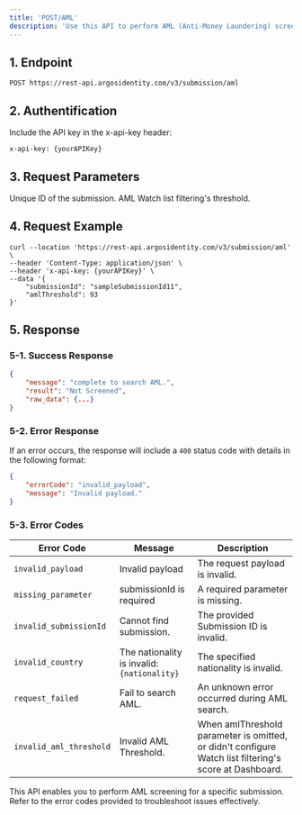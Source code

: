 ```yaml
---
title: 'POST/AML'
description: 'Use this API to perform AML (Anti-Money Laundering) screening on an already created Submission.'
---
```


## 1. Endpoint

```text POST/AML
POST https://rest-api.argosidentity.com/v3/submission/aml
```
## 2. Authentification

Include the API key in the x-api-key header:

```text x-api-key
x-api-key: {yourAPIKey}
```


## 3. Request Parameters

<ResponseField name="submissionId" type="string" required="true">
Unique ID of the submission.
</ResponseField>
<ResponseField name="amlThreshold" type="int">
AML Watch list filtering's threshold.
</ResponseField>



## 4. Request Example

```curl POST/Submission
curl --location 'https://rest-api.argosidentity.com/v3/submission/aml' \
--header 'Content-Type: application/json' \
--header 'x-api-key: {yourAPIKey}' \
--data '{
    "submissionId": "sampleSubmissionId11",
    "amlThreshold": 93
}'
```

## 5. Response

### 5-1. Success Response
```json result.json
{
    "message": "complete to search AML.",
    "result": "Not Screened",
    "raw_data": {...}
}

```

### 5-2. Error Response
If an error occurs, the response will include a `400` status code with details in the following format:
```json error.json
{
    "errorCode": "invalid_payload",
    "message": "Invalid payload."
}
```
### 5-3. Error Codes
| Error Code             | Message                              | Description                                |
|------------------------|--------------------------------------|--------------------------------------------|
| `invalid_payload`      | Invalid payload                     | The request payload is invalid.           |
| `missing_parameter`    | submissionId is required            | A required parameter is missing.          |
| `invalid_submissionId` | Cannot find submission.             | The provided Submission ID is invalid.    |
| `invalid_country`      | The nationality is invalid: `{nationality}` | The specified nationality is invalid.    |
| `request_failed`       | Fail to search AML.                 | An unknown error occurred during AML search. |
| `invalid_aml_threshold` | Invalid AML Threshold.             | When amlThreshold parameter is omitted, or didn't configure Watch list filtering's score at Dashboard.|




This API enables you to perform AML screening for a specific submission. Refer to the error codes provided to troubleshoot issues effectively.